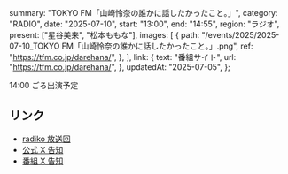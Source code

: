   summary: "TOKYO FM「山崎怜奈の誰かに話したかったこと。」",
  category: "RADIO",
  date: "2025-07-10",
  start: "13:00",
  end: "14:55",
  region: "ラジオ",
  present: ["星谷美来", "松本ももな"],
  images: [
    {
      path: "/events/2025/2025-07-10_TOKYO FM「山崎怜奈の誰かに話したかったこと。」.png",
      ref: "https://tfm.co.jp/darehana/",
    },
  ],
  link: {
    text: "番組サイト",
    url: "https://tfm.co.jp/darehana/",
  },
  updatedAt: "2025-07-05",
};

14:00 ごろ出演予定

## リンク

- [radiko 放送回](https://radiko.jp/share/?sid=FMT&t=20250710130000)
- [公式 X 告知](https://x.com/takanenofficial/status/1942871358289195370)
- [番組 X 告知](https://x.com/darehanaTFM/status/1940649959583543564)
